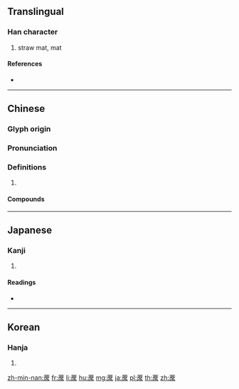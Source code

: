 {{character info/new}}
{{also|席}}
==Translingual==

===Han character===
{{Han char|rn=140|rad=艸|as=10|sn=16|four=44227|canj=TITB}}

# straw mat, mat

====References====
* {{Han ref|kx=1051.050|dkj=31645|dj=1513.030|hdz=53268.010|uh=84C6|ud=33990|bh=BB56|bd=47958}}

----

==Chinese==
{{zh-forms}}

===Glyph origin===
{{Han etym}}

===Pronunciation===
{{zh-pron
|m=xí
|c=zik6,zek6
|mn=chhio̍h
|mc=y
|oc=y
|cat=
}}

===Definitions===
{{zh-hanzi}}

# {{rfdef|zh}}

====Compounds====
{{zh-der|光炕蓆兒|大甲蓆|涼蓆|竹蓆|織蓆|草蓆|蓆棚|蓆蓋子|蘆蓆}}

----

==Japanese==

===Kanji===
{{ja-kanji|grade=|rs=艸10}}

# {{defn|lang=ja|sort=艸10}}

====Readings====
* {{ja-readings|on=[[せき]] (seki)|kun=[[むしろ]] (mushiro)}}

----

==Korean==

===Hanja===
{{ko-hanja|hangeul=석|eumhun=|rv=seok|mr=sŏk|y=sek}}

# {{defn|lang=ko|sort=艸10}}

[[zh-min-nan:蓆]]
[[fr:蓆]]
[[li:蓆]]
[[hu:蓆]]
[[mg:蓆]]
[[ja:蓆]]
[[pl:蓆]]
[[th:蓆]]
[[zh:蓆]]